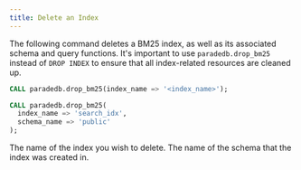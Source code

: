 ```yaml
---
title: Delete an Index
---
```


The following command deletes a BM25 index, as well as its associated schema and query functions. 
It's important to use `paradedb.drop_bm25` instead of `DROP INDEX` to ensure that all index-related resources are cleaned up.

```sql
CALL paradedb.drop_bm25(index_name => '<index_name>');
```

<Accordion title="Example Usage">

```sql
CALL paradedb.drop_bm25(
  index_name => 'search_idx',
  schema_name => 'public'
);
```

</Accordion>

<ParamField body="index_name" required>
  The name of the index you wish to delete.
</ParamField>
<ParamField body="schema_name" default="CURRENT SCHEMA">
  The name of the schema that the index was created in.
</ParamField>
